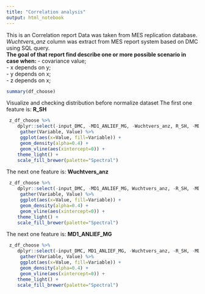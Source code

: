 ```yaml
---
title: "Correlation analysis"
output: html_notebook
---
```

This is an Correlation report
Data was taken from MES replication database.
*Wuchtvers_anz* column was extract from MES report system based on DMC using SQL query. </br>
<b>The goal of that report find describe one or more possible scenario in case when:</b>  - covariance value; </br> 
 - x depends on y; </br>
 - y depends on x; </br>
 - z depends on x; </br>

```r
summary(df_choose)
```
Visualize and checking distribution before normalize dataset
The first one feature is: <b>R_SH</b>
```r
 z_df_choose %>% 
    dplyr::select(-input_DMC, -MD1_ANLIEF_MG, -Wuchtvers_anz, R_SH, -MD2_ANLIEF_G) %>% 
     gather(Variable, Value) %>% 
     ggplot(aes(x=Value, fill=Variable)) +
     geom_density(alpha=0.4) +
     geom_vline(aes(xintercept=0)) +
    theme_light() +
    scale_fill_brewer(palette="Spectral")
```
The next one feature is: <b>Wuchtvers_anz</b>
```r
 z_df_choose %>% 
    dplyr::select(-input_DMC, -MD1_ANLIEF_MG, Wuchtvers_anz, -R_SH, -MD2_ANLIEF_G) %>% 
     gather(Variable, Value) %>% 
     ggplot(aes(x=Value, fill=Variable)) +
     geom_density(alpha=0.4) +
     geom_vline(aes(xintercept=0)) +
    theme_light() +
    scale_fill_brewer(palette="Spectral")
```
The next  one feature is: <b>MD1_ANLIEF_MG</b>
```r
 z_df_choose %>% 
    dplyr::select(-input_DMC, MD1_ANLIEF_MG, -Wuchtvers_anz, -R_SH, -MD2_ANLIEF_G) %>% 
     gather(Variable, Value) %>% 
     ggplot(aes(x=Value, fill=Variable)) +
     geom_density(alpha=0.4) +
     geom_vline(aes(xintercept=0)) +
    theme_light() +
    scale_fill_brewer(palette="Spectral")
```                                                       
